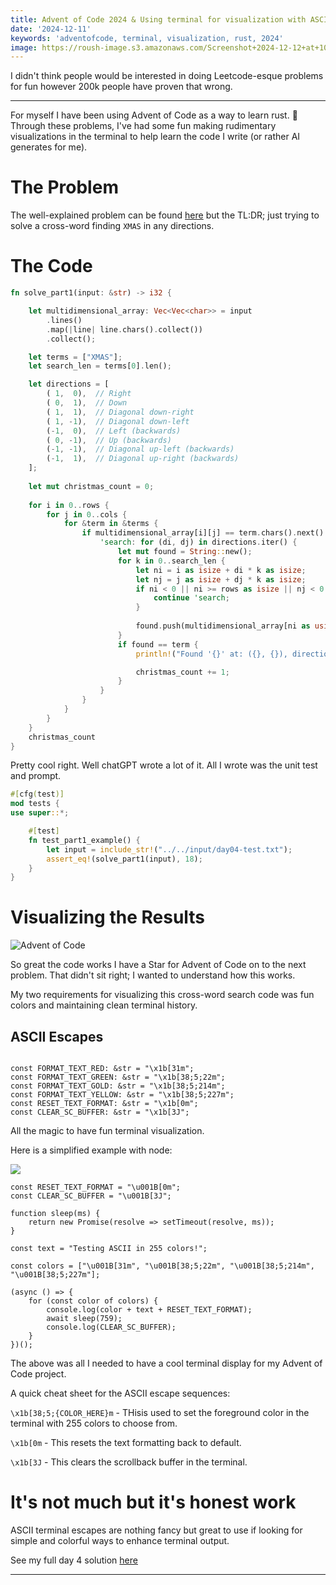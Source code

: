 ```yaml
---
title: Advent of Code 2024 & Using terminal for visualization with ASCII escape characters.
date: '2024-12-11'
keywords: 'adventofcode, terminal, visualization, rust, 2024'
image: https://roush-image.s3.amazonaws.com/Screenshot+2024-12-12+at+10.07.07%E2%80%AFPM.png
---
```


I didn't think people would be interested in doing Leetcode-esque problems for fun however 200k people have proven that wrong.

---

For myself I have been using Advent of Code as a way to learn rust. 🦀 Through these problems, I've had some fun making rudimentary visualizations in the terminal to help learn the code I write (or rather AI generates for me).

# The Problem

The well-explained problem can be found [here](https://adventofcode.com/2024/day/4) but the TL:DR; just trying to solve a cross-word finding `XMAS` in any directions.

# The Code

```rust
fn solve_part1(input: &str) -> i32 {

    let multidimensional_array: Vec<Vec<char>> = input
        .lines()
        .map(|line| line.chars().collect())
        .collect();

    let terms = ["XMAS"];
    let search_len = terms[0].len();

    let directions = [
        ( 1,  0),  // Right
        ( 0,  1),  // Down
        ( 1,  1),  // Diagonal down-right
        ( 1, -1),  // Diagonal down-left
        (-1,  0),  // Left (backwards)
        ( 0, -1),  // Up (backwards)
        (-1, -1),  // Diagonal up-left (backwards)
        (-1,  1),  // Diagonal up-right (backwards)
    ];
    
    let mut christmas_count = 0;
    
    for i in 0..rows {
        for j in 0..cols {
            for &term in &terms {
                if multidimensional_array[i][j] == term.chars().next().unwrap() {
                    'search: for (di, dj) in directions.iter() {
                        let mut found = String::new();
                        for k in 0..search_len {
                            let ni = i as isize + di * k as isize;
                            let nj = j as isize + dj * k as isize;
                            if ni < 0 || ni >= rows as isize || nj < 0 || nj >= cols as isize {
                                continue 'search;
                            }
                            
                            found.push(multidimensional_array[ni as usize][nj as usize]);
                        }
                        if found == term {
                            println!("Found '{}' at: ({}, {}), direction: ({}, {}){}", term, i, j, di, dj, "\x1b[K");

                            christmas_count += 1;
                        }
                    }
                }
            }
        }
    }
    christmas_count
}

```

Pretty cool right. Well chatGPT wrote a lot of it. All I wrote was the unit test and prompt.

```rust
#[cfg(test)]
mod tests {
use super::*;

    #[test]
    fn test_part1_example() {
        let input = include_str!("../../input/day04-test.txt");
        assert_eq!(solve_part1(input), 18);
    }
}
```



# Visualizing the Results

![Advent of Code](https://roush-image.s3.us-east-1.amazonaws.com/advent-of-code-v2.gif)

So great the code works I have a Star for Advent of Code on to the next problem. That didn't sit right; I wanted to understand how this works. 

My two requirements for visualizing this cross-word search code was fun colors and maintaining clean terminal history.

## ASCII Escapes
```shell

const FORMAT_TEXT_RED: &str = "\x1b[31m";
const FORMAT_TEXT_GREEN: &str = "\x1b[38;5;22m";
const FORMAT_TEXT_GOLD: &str = "\x1b[38;5;214m";
const FORMAT_TEXT_YELLOW: &str = "\x1b[38;5;227m";
const RESET_TEXT_FORMAT: &str = "\x1b[0m";
const CLEAR_SC_BUFFER: &str = "\x1b[3J";
```

All the magic to have fun terminal visualization.

Here is a simplified example with node:

![](https://roush-image.s3.us-east-1.amazonaws.com/ascii-colors.gif)

```shell
const RESET_TEXT_FORMAT = "\u001B[0m";
const CLEAR_SC_BUFFER = "\u001B[3J";

function sleep(ms) {
    return new Promise(resolve => setTimeout(resolve, ms));
}

const text = "Testing ASCII in 255 colors!";

const colors = ["\u001B[31m", "\u001B[38;5;22m", "\u001B[38;5;214m", "\u001B[38;5;227m"];

(async () => {
    for (const color of colors) {
        console.log(color + text + RESET_TEXT_FORMAT);
        await sleep(759);
        console.log(CLEAR_SC_BUFFER);
    }
})();
```

The above was all I needed to have a cool terminal display for my Advent of Code project.

A quick cheat sheet for the ASCII escape sequences:

`\x1b[38;5;{COLOR_HERE}m` - THisis used to set the foreground color in the terminal with 255 colors to choose from.

 `\x1b[0m` - This resets the text formatting back to default.

`\x1b[3J` - This clears the scrollback buffer in the terminal.

# It's not much but it's honest work

ASCII terminal escapes are nothing fancy but great to use if looking for simple and colorful ways to enhance terminal output.

See my full day 4 solution [here](https://github.com/jjroush/advent-of-code-2024/blob/main/src/days/day04.rs)

---
